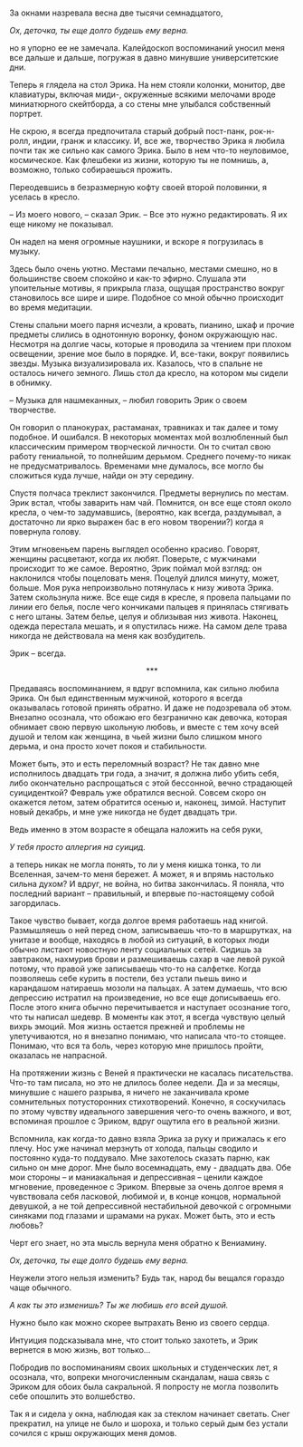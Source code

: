 # &nbsp; {#chapter-94}

За окнами назревала весна две тысячи семнадцатого,

*Ох, деточка, ты еще долго будешь ему верна.*

но я упорно ее не замечала. Калейдоскоп воспоминаний уносил меня все дальше и дальше, погружая в давно минувшие университетские дни.

Теперь я глядела на стол Эрика. На нем стояли колонки, монитор, две клавиатуры, включая миди-, окруженные всякими мелочами вроде миниатюрного скейтборда, а со стены мне улыбался собственный портрет.

Не скрою, я всегда предпочитала старый добрый пост-панк, рок-н-ролл, индии, гранж и классику. И, все же, творчество Эрика я любила почти так же сильно как самого Эрика. Было в нем что-то неуловимое, космическое. Как флешбеки из жизни, которую ты не помнишь, а, возможно, только собираешься прожить.

Переодевшись в безразмерную кофту своей второй половинки, я уселась в кресло.

– Из моего нового, – сказал Эрик. – Все это нужно редактировать. Я их еще никому не показывал.

Он надел на меня огромные наушники, и вскоре я погрузилась в музыку.

Здесь было очень уютно. Местами печально, местами смешно, но в большинстве своем спокойно и как-то эфирно. Слушала эти упоительные мотивы, я прикрыла глаза, ощущая пространство вокруг становилось все шире и шире. Подобное со мной обычно происходит во время медитации.

Стены спальни моего парня исчезли, а кровать, пианино, шкаф и прочие предметы слились в однотонную воронку, фоном окружающую нас. Несмотря на долгие часы, которые я проводила за чтением при плохом освещении, зрение мое было в порядке. И, все-таки, вокруг появились звезды. Музыка визуализировала их. Казалось, что в спальне не осталось ничего земного. Лишь стол да кресло, на котором мы сидели в обнимку.

– Музыка для нашмеканных, – любил говорить Эрик о своем творчестве.

Он говорил о планокурах, растаманах, травниках и так далее и тому подобное. И ошибался. В некоторых моментах мой возлюбленный был классическим примером творческой личности. Он то считал свою работу гениальной, то полнейшим дерьмом. Среднего почему-то никак не предусматривалось. Временами мне думалось, все могло бы сложиться куда лучше, найди он эту середину.

Спустя полчаса треклист закончился. Предметы вернулись по местам. Эрик встал, чтобы заварить нам чай. Помнится, он все еще стоял около кресла, о чем-то задумавшись, (вероятно, как всегда, раздумывал, а достаточно ли ярко выражен бас в его новом творении?) когда я повернула голову.

Этим мгновеньем парень выглядел особенно красиво. Говорят, женщины расцветают, когда их любят. Поверьте, с мужчинами происходит то же самое. Вероятно, Эрик поймал мой взгляд: он наклонился чтобы поцеловать меня. Поцелуй длился минуту, может, больше. Моя рука непроизвольно потянулась к низу живота Эрика. Затем скользнула ниже. Все еще сидя в кресле, я провела пальцами по линии его белья, после чего кончиками пальцев я принялась стягивать с него штаны. Затем белье, целуя и облизывая низ живота. Наконец, одежда перестала мешать, и я опустилась ниже. На самом деле трава никогда не действовала на меня как возбудитель.

Эрик – всегда.

<div style="text-align: center;">***</div>

Предаваясь воспоминанием, я вдруг вспомнила, как сильно любила Эрика. Он был единственным мужчиной, которого я всегда оказывалась готовой принять обратно. И даже не подозревала об этом. Внезапно осознала, что обожаю его безгранично как девочка, которая обнимает свою первую школьную любовь, и вместе с тем хочу всей душой и телом как женщина, в чьей жизни было слишком много дерьма, и она просто хочет покоя и стабильности.

Может быть, это и есть переломный возраст? Не так давно мне исполнилось двадцать три года, а значит, я должна либо убить себя, либо окончательно распрощаться с этой бессонной, вечно страдающей суициденткой? Февраль уже обратился весной. Совсем скоро он окажется летом, затем обратится осенью и, наконец, зимой. Наступит новый декабрь, и мне уже никогда не будет двадцать три.

Ведь именно в этом возрасте я обещала наложить на себя руки,

*У тебя просто аллергия на суицид.*

а теперь никак не могла понять, то ли у меня кишка тонка, то ли Вселенная, зачем-то меня бережет. А может, я и впрямь настолько сильна духом? И вдруг, не война, но битва закончилась. Я поняла, что последний вариант – правильный, и впервые по-настоящему собой загордилась.

Такое чувство бывает, когда долгое время работаешь над книгой. Размышляешь о ней перед сном, записываешь что-то в маршрутках, на унитазе и вообще, находясь в любой из ситуаций, в которых люди обычно листают новостную ленту социальных сетей. Сидишь за завтраком, нахмурив брови и размешиваешь сахар в чае левой рукой потому, что правой уже записываешь что-то на салфетке. Когда позволяешь себе курить в постели, без устали пьешь вино и карандашом натираешь мозоли на пальцах. А затем думаешь, что всю депрессию истратил на произведение, но все еще дописываешь его. После этого книга обычно перечитывается и наступает осознание того, что ты написал шедевр. В моменты как этот, я всегда чувствую целый вихрь эмоций. Моя жизнь остается прежней и проблемы не улетучиваются, но я внезапно понимаю, что написала что-то стоящее. Понимаю, что вся та боль, через которую мне пришлось пройти, оказалась не напрасной.

На протяжении жизнь с Веней я практически не касалась писательства. Что-то там писала, но это не длилось более недели. Да и за месяцы, минувшие с нашего разрыва, я ничего не заканчивала кроме сомнительных потусторонних стихотворений. Конечно, я соскучилась по этому чувству идеального завершения чего-то очень важного, и вот, вспоминая прошлое с Эриком, вдруг ощутила его в реальной жизни.

Вспомнила, как когда-то давно взяла Эрика за руку и прижалась к его плечу. Нос уже начинал мерзнуть от холода, пальцы сводило и постоянно куда-то поддувало. Мне захотелось сказать парню, как сильно он мне дорог. Мне было восемнадцать, ему - двадцать два. Обе мои стороны – и маниакальная и депрессивная – ценили каждое мгновение, проведенное с Эриком. Впервые за очень долгое время я чувствовала себя ласковой, любимой и, в конце концов, нормальной девушкой, а не той депрессивной нестабильной девочкой с огромными синяками под глазами и шрамами на руках. Может быть, это и есть любовь?

Черт его знает, но эта мысль вернула меня обратно к Вениамину.

*Ох, деточка, ты еще долго будешь ему верна.*

Неужели этого нельзя изменить? Будь так, народ бы вещался гораздо чаще обычного.

*А как ты это изменишь? Ты же любишь его всей душой.*

Нужно было как можно скорее вытрахать Веню из своего сердца.

Интуиция подсказывала мне, что стоит только захотеть, и Эрик вернется в мою жизнь, вот только…

Побродив по воспоминаниям своих школьных и студенческих лет, я осознала, что, вопреки многочисленным скандалам, наша связь с Эриком для обоих была сакральной. Я попросту не могла позволить себе опошлить это волшебство.

Так я и сидела у окна, наблюдая как за стеклом начинает светать. Снег прекратил, на улице не было и шороха, и только серый дым без устали сочился с крыш окружающих меня домов.
